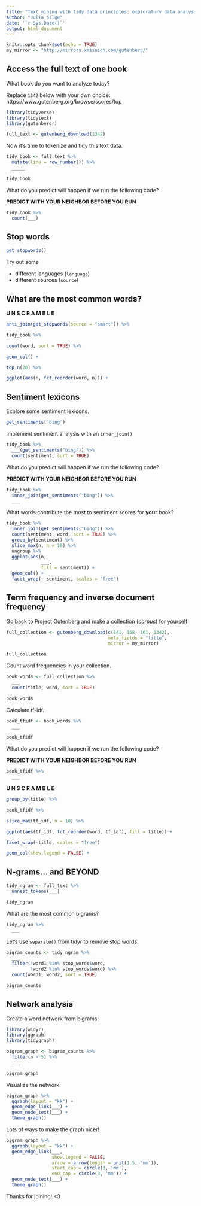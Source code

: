 ```yaml
---
title: "Text mining with tidy data principles: exploratory data analysis"
author: "Julia Silge"
date: '`r Sys.Date()`'
output: html_document
---
```


```r
knitr::opts_chunk$set(echo = TRUE)
my_mirror <- "http://mirrors.xmission.com/gutenberg/"
```

## Access the full text of one book

What book do *you* want to analyze today?

Replace `1342` below with your own choice:
https://www.gutenberg.org/browse/scores/top

```r
library(tidyverse)
library(tidytext)
library(gutenbergr)

full_text <- gutenberg_download(1342)
```

Now it's time to tokenize and tidy this text data.

```r
tidy_book <- full_text %>%
  mutate(line = row_number()) %>%
  _____

tidy_book
```

What do you predict will happen if we run the following code?

**PREDICT WITH YOUR NEIGHBOR BEFORE YOU RUN**

```r
tidy_book %>%
  count(___)
```

## Stop words


```r
get_stopwords()
```

Try out some

- different languages (`language`)
- different sources (`source`)

## What are the most common words?

**U N S C R A M B L E**

```r
anti_join(get_stopwords(source = "smart")) %>%

tidy_book %>%

count(word, sort = TRUE) %>%

geom_col() +

top_n(20) %>%

ggplot(aes(n, fct_reorder(word, n))) +  
```


## Sentiment lexicons

Explore some sentiment lexicons.

```r
get_sentiments("bing")
```

Implement sentiment analysis with an `inner_join()`

```r
tidy_book %>%
  ___(get_sentiments("bing")) %>%
  count(sentiment, sort = TRUE)
```


What do you predict will happen if we run the following code?

**PREDICT WITH YOUR NEIGHBOR BEFORE YOU RUN**

```r
tidy_book %>%
  inner_join(get_sentiments("bing")) %>%            
  ___
```

What words contribute the most to sentiment scores for **your** book?

```r
tidy_book %>%
  inner_join(get_sentiments("bing")) %>%
  count(sentiment, word, sort = TRUE) %>%
  group_by(sentiment) %>%
  slice_max(n, n = 10) %>%
  ungroup %>%
  ggplot(aes(n,
             ___, 
             fill = sentiment)) +
  geom_col() +
  facet_wrap(~ sentiment, scales = "free") 
```


## Term frequency and inverse document frequency

Go back to Project Gutenberg and make a collection (*corpus*) for yourself!

```r
full_collection <- gutenberg_download(c(141, 158, 161, 1342),
                                      meta_fields = "title",
                                      mirror = my_mirror)

full_collection
```

Count word frequencies in your collection.

```r
book_words <- full_collection %>%
  ___
  count(title, word, sort = TRUE)

book_words
```

Calculate tf-idf.

```r
book_tfidf <- book_words %>%
  ___

book_tfidf
```

What do you predict will happen if we run the following code?

**PREDICT WITH YOUR NEIGHBOR BEFORE YOU RUN**


```r
book_tfidf %>%
  ___
```

**U N S C R A M B L E**

```r
group_by(title) %>%

book_tfidf %>%

slice_max(tf_idf, n = 10) %>%

ggplot(aes(tf_idf, fct_reorder(word, tf_idf), fill = title)) +

facet_wrap(~title, scales = "free")

geom_col(show.legend = FALSE) +
```

## N-grams... and BEYOND

```r
tidy_ngram <- full_text %>%
  unnest_tokens(___)

tidy_ngram
```

What are the most common bigrams?

```r
tidy_ngram %>%
  ___
```

Let's use `separate()` from tidyr to remove stop words.

```r
bigram_counts <- tidy_ngram %>%
  ___
  filter(!word1 %in% stop_words$word,
         !word2 %in% stop_words$word) %>%
  count(word1, word2, sort = TRUE)

bigram_counts
```

## Network analysis

Create a word network from bigrams!

```r
library(widyr)
library(ggraph)
library(tidygraph)

bigram_graph <- bigram_counts %>%
  filter(n > 5) %>%
  ___

bigram_graph
```

Visualize the network.

```r
bigram_graph %>%
  ggraph(layout = "kk") +
  geom_edge_link(___) + 
  geom_node_text(___) +    
  theme_graph() 
```


Lots of ways to make the graph nicer!

```r
bigram_graph %>%
  ggraph(layout = "kk") +
  geom_edge_link(___,
                 show.legend = FALSE, 
                 arrow = arrow(length = unit(1.5, 'mm')), 
                 start_cap = circle(3, 'mm'),
                 end_cap = circle(3, 'mm')) + 
  geom_node_text(___) +    
  theme_graph() 
```

Thanks for joining! <3
